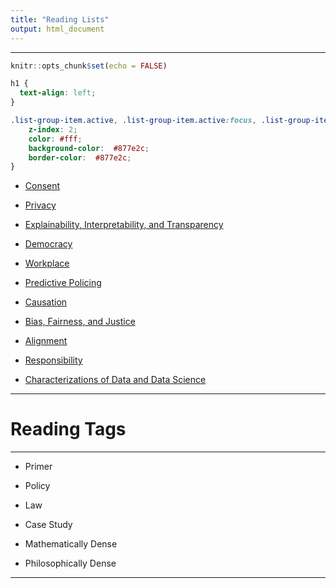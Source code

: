 ```yaml
---
title: "Reading Lists"
output: html_document
---
```


----

```r
knitr::opts_chunk$set(echo = FALSE)
```

```css
h1 {
  text-align: left;
}

.list-group-item.active, .list-group-item.active:focus, .list-group-item.active:hover {
    z-index: 2;
    color: #fff;
    background-color:  #877e2c;
    border-color:  #877e2c;
}
```

* [Consent](Consent.html)

* [Privacy](Privacy.html)

* [Explainability, Interpretability, and Transparency](construction.html)

* [Democracy](construction.html)

* [Workplace](construction.html)

* [Predictive Policing](construction.html)

* [Causation](construction.html)

* [Bias, Fairness, and Justice](construction.html)

* [Alignment](construction.html)

* [Responsibility](construction.html)

* [Characterizations of Data and Data Science](construction.html)

----

# Reading Tags

----

* Primer

* Policy

* Law

* Case Study

* Mathematically Dense

* Philosophically Dense

----
